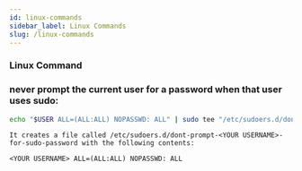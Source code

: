 ```yaml
---
id: linux-commands
sidebar_label: Linux Commands
slug: /linux-commands
---
```


### Linux Command

###  never prompt the current user for a password when that user uses sudo:
```bash
echo "$USER ALL=(ALL:ALL) NOPASSWD: ALL" | sudo tee "/etc/sudoers.d/dont-prompt-$USER-for-sudo-password"
```

```
It creates a file called /etc/sudoers.d/dont-prompt-<YOUR USERNAME>-for-sudo-password with the following contents:

<YOUR USERNAME> ALL=(ALL:ALL) NOPASSWD: ALL
```